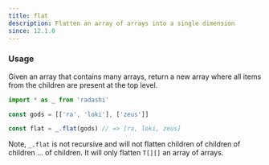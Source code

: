 ```yaml
---
title: flat
description: Flatten an array of arrays into a single dimension
since: 12.1.0
---
```


### Usage

Given an array that contains many arrays, return a new array where all items from the children are present at the top level.

```ts twoslash
import * as _ from 'radashi'

const gods = [['ra', 'loki'], ['zeus']]

const flat = _.flat(gods) // => [ra, loki, zeus]
```

Note, `_.flat` is not recursive and will not flatten children of children of children ... of children. It will only flatten `T[][]` an array of arrays.
